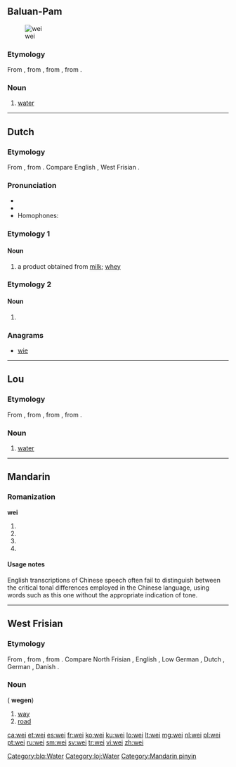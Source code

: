 {{also|wēi|wéi|wěi|wèi}}
==Baluan-Pam==
[[Image:Stilles Mineralwasser.jpg|thumb|wei]]

===Etymology===
From {{etyl|poz-oce-pro|blq}} {{recons|waiʀ|lang=poz-oce-pro}}, from {{etyl|pqe-pro|blq}} {{recons|waiʀ|lang=pqe-pro}}, from {{etyl|poz-cet-pro|blq}} {{recons|waiʀ|lang=poz-cet-pro}}, from {{etyl|poz-pro|blq}} {{recons|wahiʀ|lang=poz-pro}}.

===Noun===
{{head|blq|noun}}

# [[water]] {{gloss|clear liquid H₂O}}

[[Category:blq:Water]]

----

==Dutch==

===Etymology===
From {{etyl|odt|nl}}, from {{etyl|gem-pro|nl}} {{recons|hwajan|lang=gem-pro}}. Compare English {{term|whey|lang=en}}, West Frisian {{term|waai|lang=fy}}.

===Pronunciation===
* {{rhymes|ɛi̯|lang=nl}}
* {{IPA|/ʋɛi̯/|lang=nl}}
* Homophones: {{l|nl|wij}}

===Etymology 1===

====Noun====
{{nl-noun|f|-|-}}

# a product obtained from [[milk]]; [[whey]]

===Etymology 2===

====Noun====
{{nl-noun|f|weiden|weitje}}

# {{alternative form of|weide|lang=nl}}

===Anagrams===
* [[wie#Dutch|wie]]

----

==Lou==

===Etymology===
From {{etyl|poz-oce-pro|loj}} {{recons|waiʀ|lang=poz-oce-pro}}, from {{etyl|pqe-pro|loj}} {{recons|waiʀ|lang=pqe-pro}}, from {{etyl|poz-cet-pro|loj}} {{recons|waiʀ|lang=poz-cet-pro}}, from {{etyl|poz-pro|loj}} {{recons|wahiʀ|lang=poz-pro}}.

===Noun===
{{head|loj|noun}}

# [[water]] {{gloss|clear liquid H₂O}}

[[Category:loj:Water]]

----

==Mandarin==

===Romanization===
'''wei'''

# {{nonstandard spelling of|lang=cmn|sc=Latn|wēi}}
# {{nonstandard spelling of|lang=cmn|sc=Latn|wéi}}
# {{nonstandard spelling of|lang=cmn|sc=Latn|wěi}}
# {{nonstandard spelling of|lang=cmn|sc=Latn|wèi}}

====Usage notes====
English transcriptions of Chinese speech often fail to distinguish between the critical tonal differences employed in the Chinese language, using words such as this one without the appropriate indication of tone.

[[Category:Mandarin pinyin]]

----

==West Frisian==

===Etymology===
From {{etyl|ofs|fy}}, from {{etyl|gem-pro|fy}} {{recons|wegaz|lang=gem-pro}}, from {{etyl|ine-pro|fy}} {{recons|weǵʰ-|lang=ine-pro}}. Compare North Frisian {{term|wey|lang=frr}}, English {{term|way|lang=en}}, Low German {{term|Weg|lang=nds}}, Dutch {{term|weg|lang=nl}}, German {{term|Weg|lang=de}}, Danish {{term|vej|lang=da}}.

===Noun===
{{head|fy|noun}} {{c}} ({{p}} '''wegen''')

# [[way]]
# [[road]]

[[ca:wei]]
[[et:wei]]
[[es:wei]]
[[fr:wei]]
[[ko:wei]]
[[ku:wei]]
[[lo:wei]]
[[lt:wei]]
[[mg:wei]]
[[nl:wei]]
[[pl:wei]]
[[pt:wei]]
[[ru:wei]]
[[sm:wei]]
[[sv:wei]]
[[tr:wei]]
[[vi:wei]]
[[zh:wei]]